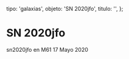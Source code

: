 
  tipo: 'galaxias',
  objeto: 'SN 2020jfo',
  titulo: '',
};

# SN 2020jfo

<Imagen
  src="registro/sn2020-jfo_20200517_1_sn2020jfo._20200517.jpg"
  fecha="20200517"
/>

sn2020jfo en M61 17 Mayo 2020